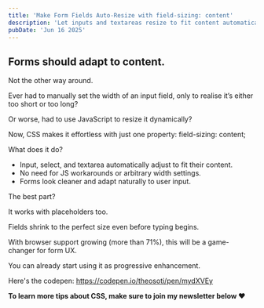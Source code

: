 ```yaml
---
title: 'Make Form Fields Auto-Resize with field-sizing: content'
description: 'Let inputs and textareas resize to fit content automatically using field-sizing: content—no JavaScript needed, with growing browser support.'
pubDate: 'Jun 16 2025'
---
```



<Picture
	src="/short/06-2025/field-sizing.gif"
	alt="CSS form fields auto-resizing to fit content using the field-sizing: content property"
	width="400"
	height="600"
	style="margin: 2em auto 1em auto; display: block; border: 4px solid var(--border)"
/>

## Forms should adapt to content.

Not the other way around.

Ever had to manually set the width of an input field, only to realise it’s either too short or too long?

Or worse, had to use JavaScript to resize it dynamically?

Now, CSS makes it effortless with just one property: field-sizing: content;

What does it do?

- Input, select, and textarea automatically adjust to fit their content.
- No need for JS workarounds or arbitrary width settings.
- Forms look cleaner and adapt naturally to user input.

The best part?

It works with placeholders too.

Fields shrink to the perfect size even before typing begins.

With browser support growing (more than 71%), this will be a game-changer for form UX.

You can already start using it as progressive enhancement.

Here's the codepen: https://codepen.io/theosoti/pen/mydXVEy

**To learn more tips about CSS, make sure to join my newsletter below ❤️**
